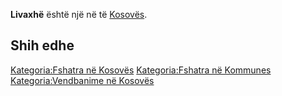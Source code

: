 {{Fshat në 
 | Emri                = Livaxhë
 | EmriAlt                = 
 | NAME_SHORT_FORM=      
 | NAME_GENERIC=      
 | NAME_SORT_NAME_RO=      LIVAXHE
 | FULL_NAME_RO = Livaxhë
 | FULL_NAME_ND_RO=Livaxhe
 | SORT_NAME_RG=LIVAXHE
 | FULL_NAME_RG=Livaxhë
 | FULL_NAME_ND_RG=Livaxhe
 | SRP_NAME_SHORT_FORM=      
 | SRP_NAME_GENERIC=      
 | SRP_NAME_SORT_NAME_RO=      
 | SRP_FULL_NAME_RO = 
 | SRP_FULL_NAME_ND_RO=
 | SRP_SORT_NAME_RG=
 | SRP_FULL_NAME_RG=
 | SRP_FULL_NAME_ND_RG=
 | Emri (Rasa dhanore) = 
 | Figura              = 
 | Shteti              = Kosovo
 | Komuna              = 
 | Kodi postar         = 
 | Sipërfaqja          = 

 | Popullsia           = 

 | Regj. i popullsisë  = 
 | Dend. e popullsisë  = 
 | Faqja zyrtare       = 
 <!--- Koordinatat ----> 
 | Gjerësia            = 42.564444
 | Gjatësia            = 21.166667
 | Lartësia            = 
}}
'''Livaxhë''' është një [[]] në [[]] të [[Kosovës]].

<!-- == Gjeografia == -->
<!-- == Historia == -->
<!-- == Demografia == -->
== Shih edhe ==
{{Komuna }}
{{Kosovo-Administrata-Cung}}

[[Kategoria:Fshatra në Kosovës]]
[[Kategoria:Fshatra në Kommunes ]]
[[Kategoria:Vendbanime në Kosovës]]